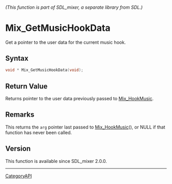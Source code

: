 ====== (This function is part of SDL_mixer, a separate library from SDL.) ======
= Mix_GetMusicHookData =

Get a pointer to the user data for the current music hook.

== Syntax ==

<syntaxhighlight lang='c'>
void * Mix_GetMusicHookData(void);
</syntaxhighlight>

== Return Value ==

Returns pointer to the user data previously passed to [[Mix_HookMusic]].

== Remarks ==

This returns the <code>arg</code> pointer last passed to
[[Mix_HookMusic]](), or NULL if that function has never been called.

== Version ==

This function is available since SDL_mixer 2.0.0.

----
[[CategoryAPI]]


